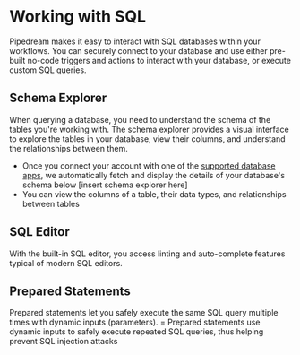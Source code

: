 # Working with SQL

Pipedream makes it easy to interact with SQL databases within your workflows. You can securely connect to your database and use either pre-built no-code triggers and actions to interact with your database, or execute custom SQL queries.

## Schema Explorer
When querying a database, you need to understand the schema of the tables you're working with. The schema explorer provides a visual interface to explore the tables in your database, view their columns, and understand the relationships between them. 

- Once you connect your account with one of the [supported database apps](/databases#supported-databases), we automatically fetch and display the details of your database's schema below
[insert schema explorer here]
- You can view the columns of a table, their data types, and relationships between tables

## SQL Editor
With the built-in SQL editor, you access linting and auto-complete features typical of modern SQL editors.

## Prepared Statements
Prepared statements let you safely execute the same SQL query multiple times with dynamic inputs (parameters).
= Prepared statements use dynamic inputs to safely execute repeated SQL queries, thus helping prevent SQL injection attacks
